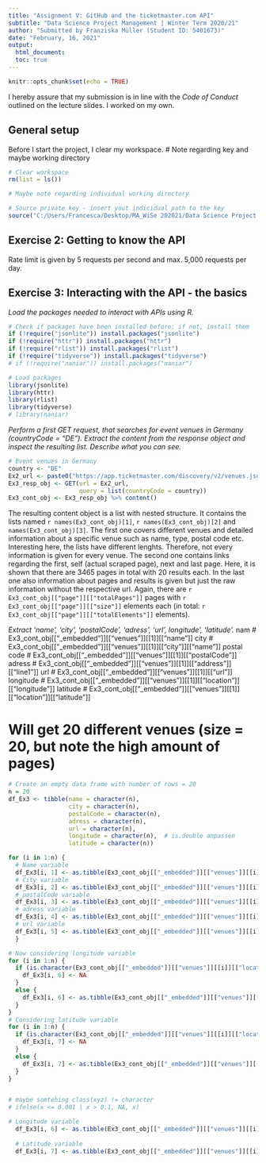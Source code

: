 ```yaml
---
title: "Assignment V: GitHub and the ticketmaster.com API"
subtitle: "Data Science Project Management | Winter Term 2020/21"
author: "Submitted by Franziska Müller (Student ID: 5401673)"
date: "February, 16, 2021"
output: 
  html_document:
  toc: true
---
```

  
```r
knitr::opts_chunk$set(echo = TRUE)
```
I hereby assure that my submission is in line with the *Code of Conduct* outlined on the lecture slides. I worked on my own.

## General setup

Before I start the project, I clear my workspace. 
# Note regarding key and maybe working directory

```r
# Clear workspace
rm(list = ls())

# Maybe note regarding individual working directory 

# Source private key - insert yout indicidual path to the key
source("C:/Users/Francesca/Desktop/MA_WiSe 202021/Data Science Project Management/Assignments/key_ticketmaster.R")
```

## Exercise 2: Getting to know the API

Rate limit is given by 5 requests per second and max. 5,000 requests per day.


## Exercise 3: Interacting with the API - the basics

*Load the packages needed to interact with APIs using R.*
```r
# Check if packages have been installed before; if not, install them
if (!require("jsonlite")) install.packages("jsonlite")
if (!require("httr")) install.packages("httr")
if (!require("rlist")) install.packages("rlist")
if (!require("tidyverse")) install.packages("tidyverse")
# if (!require("naniar")) install.packages("naniar")

# Load packages
library(jsonlite)  
library(httr)
library(rlist)
library(tidyverse)
# library(naniar)
```

*Perform a first GET request, that searches for event venues in Germany (countryCode = "DE"). Extract the content from the response object and inspect the resulting list. Describe what you can see.*

```r
# Event venues in Germany
country <- "DE"
Ex2_url <- paste0("https://app.ticketmaster.com/discovery/v2/venues.json?apikey=", key)
Ex3_resp_obj <- GET(url = Ex2_url, 
                    query = list(countryCode = country))
Ex3_cont_obj <- Ex3_resp_obj %>% content()
```
The resulting content object is a list with nested structure. It contains the lists named ``r names(Ex3_cont_obj)[1]``, ``r names(Ex3_cont_obj)[2]`` and `` names(Ex3_cont_obj)[3]``. The first one covers different venues and detailed information about a specific venue such as name, type, postal code etc. Interesting here, the lists have different lenghts. Therefore, not every information is given for every venue.
The second one contains links regarding the first, self (actual scraped page), next and last page. Here, it is shown that there are 3465 pages in total with 20 results each. In the last one also information about pages and results is given but just the raw information without the respective url. Again, there are ``r Ex3_cont_obj[["page"]][["totalPages"]]`` pages with ``r Ex3_cont_obj[["page"]][["size"]]`` elements each (in total: ``r Ex3_cont_obj[["page"]][["totalElements"]]`` elements).

*Extract 'name', 'city', 'postalCode', 'adress', 'url', longitude', 'latitude'.*
nam # Ex3_cont_obj[["_embedded"]][["venues"]][[1]][["name"]]
city # Ex3_cont_obj[["_embedded"]][["venues"]][[1]][["city"]][["name"]]
postal code # Ex3_cont_obj[["_embedded"]][["venues"]][[1]][["postalCode"]]
adress # Ex3_cont_obj[["_embedded"]][["venues"]][[1]][["address"]][["line1"]]
url # Ex3_cont_obj[["_embedded"]][["venues"]][[1]][["url"]]
longitude # Ex3_cont_obj[["_embedded"]][["venues"]][[1]][["location"]][["longitude"]]
latitude # Ex3_cont_obj[["_embedded"]][["venues"]][[1]][["location"]][["latitude"]]

# Will get 20 different venues (size = 20, but note the high amount of pages)

```r
# Create an empty data frame with number of rows = 20
n = 20
df_Ex3 <- tibble(name = character(n),
                 city = character(n),
                 postalCode = character(n),
                 adress = character(n),
                 url = character(n),
                 longitude = character(n),  # is.double anpassen 
                 latitude = character(n))

for (i in 1:n) {
  # Name variable
  df_Ex3[i, 1] <- as.tibble(Ex3_cont_obj[["_embedded"]][["venues"]][[i]][["name"]])  # ith row, first col 
  # City variable
  df_Ex3[i, 2] <- as.tibble(Ex3_cont_obj[["_embedded"]][["venues"]][[i]][["city"]][["name"]])
  # postalCode variable
  df_Ex3[i, 3] <- as.tibble(Ex3_cont_obj[["_embedded"]][["venues"]][[i]][["postalCode"]])
  # adress variable
  df_Ex3[i, 4] <- as.tibble(Ex3_cont_obj[["_embedded"]][["venues"]][[i]][["address"]][["line1"]])
  # url variable 
  df_Ex3[i, 5] <- as.tibble(Ex3_cont_obj[["_embedded"]][["venues"]][[i]][["url"]])
  }

# Now considering longitude variable 
for (i in 1:n) {
  if (is.character(Ex3_cont_obj[["_embedded"]][["venues"]][[i]][["location"]][["longitude"]]) == FALSE) {
    df_Ex3[i, 6] <- NA
  }
  else {
    df_Ex3[i, 6] <- as.tibble(Ex3_cont_obj[["_embedded"]][["venues"]][[i]][["location"]][["longitude"]])
  }
}
# Considering latitude variable
for (i in 1:n) {
  if (is.character(Ex3_cont_obj[["_embedded"]][["venues"]][[i]][["location"]][["latitude"]]) == FALSE) {
    df_Ex3[i, 7] <- NA
  }
  else {
    df_Ex3[i, 7] <- as.tibble(Ex3_cont_obj[["_embedded"]][["venues"]][[i]][["location"]][["latitude"]])
  }
}


# maybe somtehing class(xyz) != character
# ifelse(x <= 0.001 | x > 0.1, NA, x)

# Longitude variable
  df_Ex3[i, 6] <- as.tibble(Ex3_cont_obj[["_embedded"]][["venues"]][[i]][["location"]][["longitude"]])
  
  # Latitude variable
  df_Ex3[i, 7] <- as.tibble(Ex3_cont_obj[["_embedded"]][["venues"]][[i]][["location"]][["latitude"]])
```


